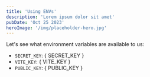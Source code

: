 ```yaml
---
title: 'Using ENVs'
description: 'Lorem ipsum dolor sit amet'
pubDate: 'Oct 25 2023'
heroImage: '/img/placeholder-hero.jpg'
---
```



Let's see what environment variables are available to us:

- `SECRET_KEY`: { SECRET_KEY }
- `VITE_KEY`: { VITE_KEY }
- `PUBLIC_KEY`: { PUBLIC_KEY }
